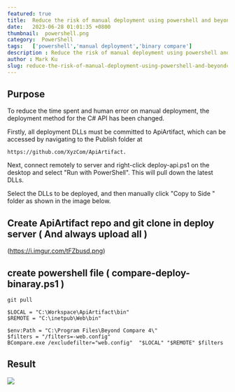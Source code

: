 ```yaml
---
featured: true
title:  Reduce the risk of manual deployment using powershell and beyondcompare
date:   2023-06-28 01:01:35 +0800
thumbnail:  powershell.png
category:  PowerShell
tags:   ['powershell','manual deployment','binary compare']
description : Reduce the risk of manual deployment using powershell and beyondcompare
author : Mark Ku
slug: reduce-the-risk-of-manual-deployment-using-powershell-and-beyondcompare
---
```

## Purpose
To reduce the time spent and human error on manual deployment, the deployment method for the C# API has been changed.

Firstly, all deployment DLLs must be committed to ApiArtifact, which can be accessed by navigating to the Publish folder at 
```
https://github.com/XyzCom/ApiArtifact.
```
Next, connect remotely to server and right-click deploy-api.ps1 on the desktop and select "Run with PowerShell". This will pull down the latest DLLs.

Select the DLLs to be deployed, and then manually click "Copy to Side " folder as shown in the image below.

## Create ApiArtifact repo and git clone in deploy server ( And always upload all )
(https://i.imgur.com/tFZbusd.png)

## create powershell file ( compare-deploy-binaray.ps1  ) 
```
git pull 

$LOCAL = "C:\Workspace\ApiArtifact\bin"
$REMOTE = "C:\inetpub\Web\bin"

$env:Path = "C:\Program Files\Beyond Compare 4\" 
$filters = "/filters=-web.config"
BCompare.exe /excludefilter="web.config"  "$LOCAL" "$REMOTE" $filters

```
## Result 
![](https://i.imgur.com/nYxr2an.png)

